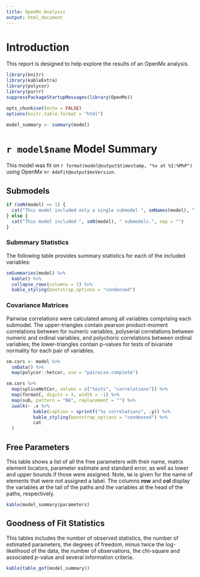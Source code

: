 ```yaml
---
title: OpenMx Analysis
output: html_document
---
```



# Introduction

This report is designed to help explore the results of an OpenMx analysis.

```r
library(knitr)
library(kableExtra)
library(polycor)
library(purrr)
suppressPackageStartupMessages(library(OpenMx))

opts_chunk$set(echo = FALSE)
options(knitr.table.format = "html")

model_summary <- summary(model)
```

# `r model$name` Model Summary

This model was fit on `r format(model@output$timestamp, "%x at %I:%M%P")` using OpenMx v`r AdeFit@output$mxVersion`.


## Submodels

```r
if (smN(model) == 1) {
  cat("This model included only a single submodel ", smNames(model), ".", sep = "")
} else {
  cat("This model included ", smN(model), " submodels.", sep = "")
}
```

### Submmary Statistics

The following table provides summary statistics for each of the included variables:

```r
smSummaries(model) %>%
  kable() %>%
  collapse_rows(columns = 1) %>%
  kable_styling(bootstrap_options = "condensed")
```

### Covariance Matrices

Pairwise correlations were calculated among all variables comprising each submodel. The upper-triangles contain pearson product-moment correlations between for numeric variables, polyserial correlations between numeric and ordinal variables, and polychoric correlations between ordinal variables; the lower-triangles contain p-values for tests of bivariate normality for each pair of variables.

```r
sm.cors <- model %>% 
  smData() %>% 
  map(polycor::hetcor, use = "pairwise.complete")
```

```r
sm.cors %>% 
  map(spliceHetCor, values = c("tests", "correlations")) %>%
  map(formatC, digits = 3, width = -1) %>% 
  map(sub, pattern = "NA", replacement = "") %>% 
  iwalk(~ .x %>% 
          kable(caption = sprintf("%s correlations", .y)) %>% 
          kable_styling(bootstrap_options = "condensed") %>% 
          cat
  )
```


## Free Parameters

This table shows a list of all the free parameters with their name, matrix element locators, parameter estimate and standard error, as well as lower and upper bounds if those were assigned. Note, `NA` is given for the name of elements that were not assigned a label. The columns **row** and **col** display the variables at the tail of the paths and the variables at the head of the paths, respectively.

```r
kable(model_summary$parameters)
```

## Goodness of Fit Statistics

This tables includes the number of observed statistics, the number of estimated parameters, the degrees of freedom, minus twice the log-likelihood of the data, the number of observations, the chi-square and associated p-value and several information criteria.

```r
kable(table_gof(model_summary))
```
